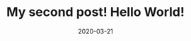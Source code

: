 ---
title: My second post! Hello World!
slug: my-second-post
date: 2020-03-21
featuredImage: forest.jpg
excerpt: Lorem Ipsum is simply dummy text of the printing and typesetting industry. Lorem Ipsum has been the industry's standard dummy text ever since the 1500s
---